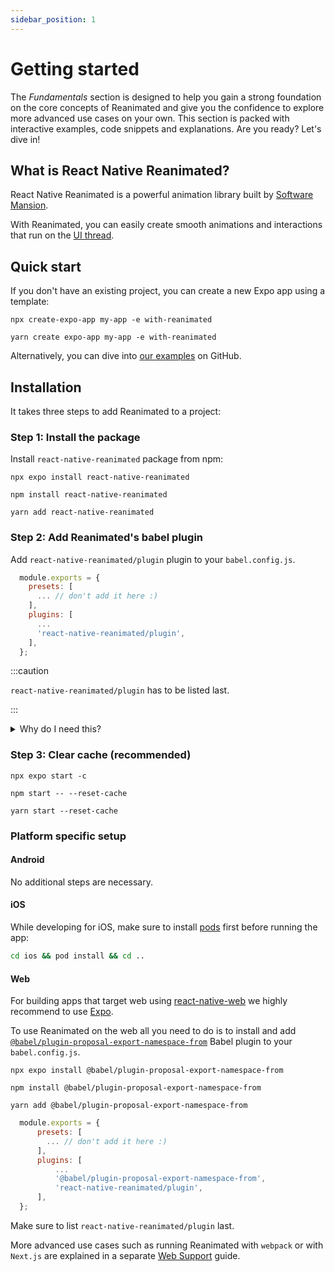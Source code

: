 ```yaml
---
sidebar_position: 1
---
```



# Getting started

The _Fundamentals_ section is designed to help you gain a strong foundation on the core concepts of Reanimated and give you the confidence to explore more advanced use cases on your own. This section is packed with interactive examples, code snippets and explanations. Are you ready? Let's dive in!

## What is React Native Reanimated?

React Native Reanimated is a powerful animation library built by [Software Mansion](https://swmansion.com/).

With Reanimated, you can easily create smooth animations and interactions that run on the [UI thread](/docs/fundamentals/glossary#ui-thread).

## Quick start

If you don't have an existing project, you can create a new Expo app using a template:

<Tabs groupId="package-managers">
  <TabItem value="npm" label="NPM">

    npx create-expo-app my-app -e with-reanimated

  </TabItem>
  <TabItem value="yarn" label="YARN">

    yarn create expo-app my-app -e with-reanimated

  </TabItem>
</Tabs>

Alternatively, you can dive into [our examples](https://github.com/software-mansion/react-native-reanimated/tree/3.3.0/app/src/examples) on GitHub.

## Installation

It takes three steps to add Reanimated to a project:

### Step 1: Install the package

Install `react-native-reanimated` package from npm:

<Tabs groupId="package-managers">
  <TabItem value="expo" label="EXPO" default>

    npx expo install react-native-reanimated

  </TabItem>
  <TabItem value="npm" label="NPM">

    npm install react-native-reanimated

  </TabItem>
  <TabItem value="yarn" label="YARN">

    yarn add react-native-reanimated

  </TabItem>
</Tabs>

### Step 2: Add Reanimated's babel plugin

Add `react-native-reanimated/plugin` plugin to your `babel.config.js`.

```js {7}
  module.exports = {
    presets: [
      ... // don't add it here :)
    ],
    plugins: [
      ...
      'react-native-reanimated/plugin',
    ],
  };
```

:::caution

`react-native-reanimated/plugin` has to be listed last.

:::

<details>
<summary>Why do I need this?</summary>

In short, the Reanimated babel plugin automatically converts special JavaScript functions (called [worklets](/docs/fundamentals/glossary#worklet)) in a way that they could be passed and ran on the UI thread.

To learn more about the plugin head onto to [Reanimated babel plugin](/docs/fundamentals/glossary#reanimated-babel-plugin) section.

</details>

### Step 3: Clear cache (recommended)

<Tabs groupId="package-managers">
  <TabItem value="expo" label="EXPO" default>

    npx expo start -c

  </TabItem>
  <TabItem value="npm" label="NPM">

    npm start -- --reset-cache

  </TabItem>
  <TabItem value="yarn" label="YARN">

    yarn start --reset-cache

  </TabItem>
</Tabs>

### Platform specific setup

#### Android

No additional steps are necessary.

#### iOS

While developing for iOS, make sure to install [pods](https://cocoapods.org/) first before running the app:

```bash
cd ios && pod install && cd ..
```

#### Web

For building apps that target web using [react-native-web](https://www.npmjs.com/package/react-native-web) we highly recommend to use [Expo](https://expo.dev/).

To use Reanimated on the web all you need to do is to install and add [`@babel/plugin-proposal-export-namespace-from`](https://babeljs.io/docs/en/babel-plugin-proposal-export-namespace-from) Babel plugin to your `babel.config.js`.

<Tabs groupId="package-managers">
  <TabItem value="expo" label="EXPO" default>

    npx expo install @babel/plugin-proposal-export-namespace-from

  </TabItem>
  <TabItem value="npm" label="NPM">

    npm install @babel/plugin-proposal-export-namespace-from

  </TabItem>
  <TabItem value="yarn" label="YARN">

    yarn add @babel/plugin-proposal-export-namespace-from

  </TabItem>
</Tabs>

```js {7}
  module.exports = {
      presets: [
        ... // don't add it here :)
      ],
      plugins: [
          ...
          '@babel/plugin-proposal-export-namespace-from',
          'react-native-reanimated/plugin',
      ],
  };
```

Make sure to list `react-native-reanimated/plugin` last.

More advanced use cases such as running Reanimated with `webpack` or with `Next.js` are explained in a separate [Web Support](/docs/guides/web-support) guide.
